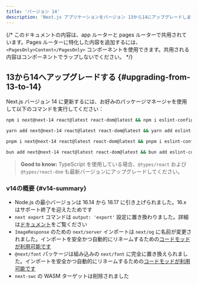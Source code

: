 ```yaml
---
title: 'バージョン 14'
description: 'Next.js アプリケーションをバージョン 13から14にアップグレードします。'
---
```


{/* このドキュメントの内容は、app ルーターと pages ルーターで共用されています。Pages ルーターに特化した内容を追加するには、 `<PagesOnly>Content</PagesOnly>` コンポーネントを使用できます。共用される内容はコンポーネントでラップしないでください。 */}

## 13から14へアップグレードする {#upgrading-from-13-to-14}

Next.js バージョン 14 に更新するには、お好みのパッケージマネージャを使用して以下のコマンドを実行してください：

```bash title="Terminal"
npm i next@next-14 react@latest react-dom@latest && npm i eslint-config-next@next-14 -D
```

```bash title="Terminal"
yarn add next@next-14 react@latest react-dom@latest && yarn add eslint-config-next@next-14 -D
```

```bash title="Terminal"
pnpm i next@next-14 react@latest react-dom@latest && pnpm i eslint-config-next@next-14 -D
```

```bash title="Terminal"
bun add next@next-14 react@latest react-dom@latest && bun add eslint-config-next@next-14 -D
```

> **Good to know:** TypeScript を使用している場合、`@types/react` および `@types/react-dom` も最新バージョンにアップグレードしてください。

### v14の概要 {#v14-summary}

- Node.js の最小バージョンは 16.14 から 18.17 に引き上げられました。16.x はサポート終了を迎えたためです
- `next export` コマンドは `output: 'export'` 設定に置き換わりました。詳細は[ドキュメント](https://nextjs.org/docs/app/building-your-application/deploying/static-exports)をご覧ください
- `ImageResponse` のための `next/server` インポートは `next/og` に名前が変更されました。インポートを安全かつ自動的にリネームするための[コードモッドが利用可能です](/docs/app/building-your-application/upgrading/codemods#next-og-import)
- `@next/font` パッケージは組み込みの `next/font` に完全に置き換えられました。インポートを安全かつ自動的にリネームするための[コードモッドが利用可能です](/docs/app/building-your-application/upgrading/codemods#built-in-next-font)
- `next-swc` の WASM ターゲットは削除されました
